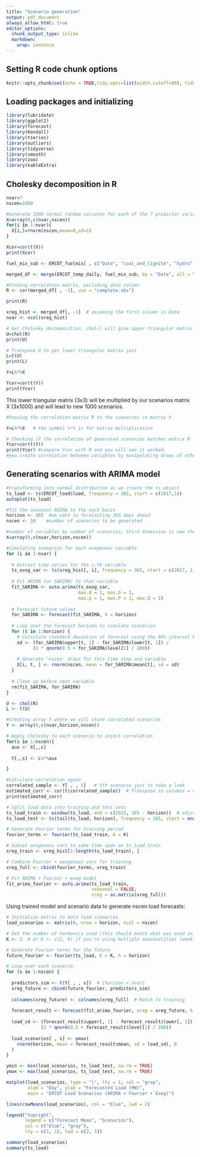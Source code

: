 ```yaml
---
title: "Scenario generation"
output: pdf_document
always_allow_html: true
editor_options: 
  chunk_output_type: inline
  markdown: 
    wrap: sentence
---
```



## Setting R code chunk options

```r
knitr::opts_chunk$set(echo = TRUE,tidy.opts=list(width.cutoff=80), tidy=FALSE) 
```

## Loading packages and initializing

```r
library(lubridate)
library(ggplot2)
library(forecast)  
library(Kendall)
library(tseries)
library(outliers)
library(tidyverse)
library(smooth)
library(zoo)
library(kableExtra)
```

## Cholesky decomposition in R

```r
nvar=7
nscen=1000

#Generate 1000 normal random variates for each of the 7 predictor variables
X=array(0,c(nvar,nscen))
for(i in 1:nvar){
  X[i,]=rnorm(nscen,mean=0,sd=1)   
}

Xcor=cor(t(X))  
print(Xcor)
```

```r
fuel_mix_sub <- ERCOT_fuelmix[ , c("Date", "coal_and_lignite", "hydro", "nuclear", "solar", "wind", "natural_gas")]

merged_df <- merge(ERCOT_temp_daily, fuel_mix_sub, by = "Date", all = TRUE)

#Finding correlation matrix, excluding date column
R <- cor(merged_df[ , -1], use = "complete.obs")

print(R)

xreg_hist <- merged_df[, -1]  # assuming the first column is Date
nvar <- ncol(xreg_hist)
```

```r
# Get Cholesky decomposition, chol() will give upper triangular matrix
U=chol(R)
print(U)

# Transpose U to get lower triangular matrix just 
L=t(U) 
print(L)

Y=L%*%X 

Ycor=cor(t(Y))  
print(Ycor) 
```

This lower triangular matrix (3x3) will be multiplied by our scenarios matrix X (3x1000) and will lead to new 1000 scenarios.

```r
#Passing the correlation matrix R to the scenarios in matrix X

Y=L%*%X   # the symbol %*% is for matrix multiplication 

# Checking if the correlation of generated scenarios matches matrix R
Ycor=cor(t(Y))  
print(Ycor) #compare Ycor with R and you will see it worked.
#you create correlation between variables by manipulating draws of other variables (note row one same between Y and X, different for bottom two rows)
```

## Generating scenarios with ARIMA model

```r
#transforming into normal distribution as we create the ts object
ts_load <- ts(ERCOT_load$load, frequency = 365, start = c(2017,1))
autoplot(ts_load)
```


```r
#fit the seasonal ARIMA to the each basin
horizon <- 365  #we want to forecasting 365 days ahead
nscen <- 10    #number of scenarios to be generated 

#number of variables by number of scenarios, third dimension is now the forecasting horizon
X=array(0,c(nvar,horizon,nscen))

#Simulating scenarios for each exogenous variable
for (i in 1:nvar) {
  
  # Extract time series for the i-th variable
  ts_exog_var <- ts(xreg_hist[, i], frequency = 365, start = c(2017, 1))
  
  # Fit ARIMA (or SARIMA) to that variable
  fit_SARIMA <- auto.arima(ts_exog_var,
                           max.d = 1, max.D = 1,
                           max.p = 1, max.P = 1, max.Q = 1)
  
  # Forecast future values
  for_SARIMA <- forecast(fit_SARIMA, h = horizon)
  
  # Loop over the forecast horizon to simulate scenarios
  for (t in 1:horizon) {
    # Calculate standard deviation of forecast using the 80% interval by default
    sd <- (for_SARIMA$upper[t, 1] - for_SARIMA$lower[t, 1]) /
          (2 * qnorm(0.5 + for_SARIMA$level[1] / 200))
    
    # Generate 'nscen' draws for this time step and variable
    X[i, t, ] <- rnorm(nscen, mean = for_SARIMA$mean[t], sd = sd)
  }
  
  # Clean up before next variable
  rm(fit_SARIMA, for_SARIMA)
}

```

```r
U <- chol(R) 
L <- t(U) 

#Creating array Y where we will store correlated scenarios
Y <- array(0,c(nvar,horizon,nscen)) 

# Apply Cholesky to each scenario to inject correlation
for(s in 1:nscen){ 
  aux <- X[,,s] 
  
  Y[,,s] <- L%*%aux  

}

#Calculate correlation again
correlated_sample <- Y[ , , 5]   # 5th scenario just to take a look
estimated_corr <- cor(t(correlated_sample))  # Transpose so columns = variables
print(estimated_corr)
```
```r
# Split load data into training and test sets
ts_load_train <- window(ts_load, end = c(2023, 365 - horizon))  # adjust end date as needed
ts_load_test <- ts(tail(ts_load, horizon), frequency = 365, start = end(ts_load)[1] + (end(ts_load)[2] - horizon + 1) / 365)

# Generate Fourier terms for training period
fourier_terms <- fourier(ts_load_train, K = K)

# Subset exogenous vars to same time span as ts_load_train
xreg_train <- xreg_hist[1:length(ts_load_train), ]

# Combine Fourier + exogenous vars for training
xreg_full <- cbind(fourier_terms, xreg_train)

# Fit ARIMA + Fourier + exog model
fit_arima_fourier <- auto.arima(ts_load_train,
                                seasonal = FALSE,
                                xreg = as.matrix(xreg_full))
```

Using trained model and scenario data to generate nscen load forecasts:

```r
# Initialize matrix to hold load scenarios
load_scenarios <- matrix(0, nrow = horizon, ncol = nscen)

# Set the number of harmonics used (this should match what was used in training)
K <- 2  # or K <- c(2, 8) if you're using multiple seasonalities (weekly + yearly)

# Generate Fourier terms for the future
future_fourier <- fourier(ts_load, K = K, h = horizon)

# Loop over each scenario
for (s in 1:nscen) {
  
  predictors_sim <- t(Y[ , , s])  # [horizon x nvar]
  xreg_future <- cbind(future_fourier, predictors_sim)
  
  colnames(xreg_future) <- colnames(xreg_full)  # Match to training
  
  forecast_result <- forecast(fit_arima_fourier, xreg = xreg_future, h = horizon)
  
  load_sd <- (forecast_result$upper[, 1] - forecast_result$lower[, 1]) /
             (2 * qnorm(0.5 + forecast_result$level[1] / 200))
  
  load_scenarios[ , s] <- pmax(
    rnorm(horizon, mean = forecast_result$mean, sd = load_sd), 0
  )
}

```

```r

ymin <- min(load_scenarios, ts_load_test, na.rm = TRUE)
ymax <- max(load_scenarios, ts_load_test, na.rm = TRUE)

matplot(load_scenarios, type = "l", lty = 1, col = "gray",
        xlab = "Day", ylab = "Forecasted Load (MW)", 
        main = "ERCOT Load Scenarios (ARIMA + Fourier + Exog)")

lines(rowMeans(load_scenarios), col = "blue", lwd = 2)

legend("topright",
       legend = c("Forecast Mean", "Scenarios"),
       col = c("blue", "gray"),
       lty = c(1, 1), lwd = c(2, 1))
```
```r
summary(load_scenarios)
summary(ts_load)
```
